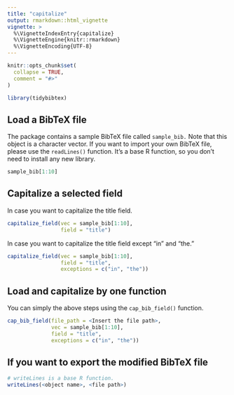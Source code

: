 ```yaml
---
title: "capitalize"
output: rmarkdown::html_vignette
vignette: >
  %\VignetteIndexEntry{capitalize}
  %\VignetteEngine{knitr::rmarkdown}
  %\VignetteEncoding{UTF-8}
---
```


```r
knitr::opts_chunk$set(
  collapse = TRUE,
  comment = "#>"
)
```

```r
library(tidybibtex)
```

## Load a BibTeX file 

The package contains a sample BibTeX file called `sample_bib.` Note that this object is a character vector. If you want to import your own BibTeX file, please use the `readLines()` function. It's a base R function, so you don't need to install any new library.

```r
sample_bib[1:10]
```

## Capitalize a selected field 

In case you want to capitalize the title field. 

```r
capitalize_field(vec = sample_bib[1:10], 
                 field = "title")
```

In case you want to capitalize the title field except "in" and "the."

```r
capitalize_field(vec = sample_bib[1:10], 
                 field = "title",
                 exceptions = c("in", "the"))
```

## Load and capitalize by one function

You can simply the above steps using the `cap_bib_field()` function.

```r
cap_bib_field(file_path = <Insert the file path>,
              vec = sample_bib[1:10], 
              field = "title",
              exceptions = c("in", "the"))
```

## If you want to export the modified BibTeX file 

```r
# writeLines is a base R function.
writeLines(<object name>, <file path>)
```
